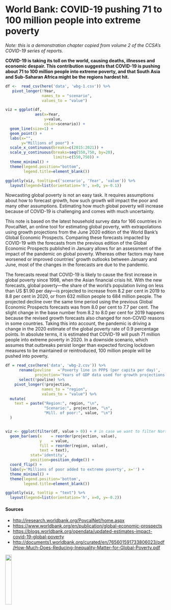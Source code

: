 # World Bank: COVID-19 pushing 71 to 100 million people into extreme poverty #

<!-- 
Data pre-processing is done in STATA. See contrib/wbg-CCSA_PSPS2020nowcast.do
-->

*Note: this is a demonstration chapter copied from volume 2 of the CCSA's COVID-19
series of reports.*

**COVID-19 is taking its toll on the world, causing deaths, illnesses and economic
despair. This contribution suggests that COVID-19 is pushing about 71 to 100 million
people into extreme poverty, and that South Asia and Sub-Saharan Africa might be the
regions hardest hit.**

```{r wbg-1, fig.cap='The impact of COVID-19 on global poverty'}

df <-  read_csv(here('data', 'wbg-1.csv')) %>% 
   pivot_longer(!Year, 
                names_to = "scenario", 
                values_to = "value")

viz = ggplot(df, 
             aes(x=Year, 
                 y=value, 
                 color=scenario)) +
  geom_line(size=1) + 
  geom_point() + 
  labs(x="", 
       y="Millions of poor") +
  scale_x_continuous(breaks=c(2015:2021)) + 
  scale_y_continuous(breaks=seq(550,750, by=20), 
                     limits=c(550,750)) +
  theme_minimal() +
  theme(legend.position="bottom", 
        legend.title=element_blank())

ggplotly(viz, tooltip=c('scenario', 'Year', 'value')) %>%
  layout(legend=list(orientation='h', x=0, y=-0.1))
```

```{=latex}
\begin{multicols}{2}[ ]
```

Nowcasting global poverty is not an easy task. It requires
assumptions about how to forecast growth, how such growth
will impact the poor and many other assumptions. Estimating
how much global poverty will increase because of COVID-19
is challenging and comes with much uncertainty.

This note is based on the latest household survey data for
166 countries in PovcalNet, an online tool for estimating
global poverty, with extrapolations using growth projections
from the June 2020 edition of the World Bank’s Global
Economic Prospects. Comparing these forecasts impacted by
COVID-19 with the forecasts from the previous edition of the
Global Economic Prospects published in January allows for an
assessment of the impact of the pandemic on global poverty.
Whereas other factors may have worsened or improved
countries’ growth outlooks between January and June, most
of the changes in the forecasts are due to the pandemic.

The forecasts reveal that COVID-19 is likely to cause the first
increase in global poverty since 1998, when the Asian financial
crisis hit. With the new forecasts, global poverty—the share of
the world’s population living on less than US $1.90 per day—is
projected to increase from 8.2 per cent in 2019 to 8.8 per cent
in 2020, or from 632 million people to 684 million people. The
projected decline over the same time period using the previous
Global Economic Prospects forecasts was from 8.0 per cent
to 7.7 per cent. The slight change in the base number from 8.2
to 8.0 per cent for 2019 happens because the revised growth
forecasts also changed for non-COVID reasons in some
countries. Taking this into account, the pandemic is driving
a change in the 2020 estimate of the global poverty rate of
0.9 percentage points. In absolute terms, it is estimated that
COVID-19 will push 71 million people into extreme poverty in
2020. In a downside scenario, which assumes that outbreaks
persist longer than expected forcing lockdown measures to be
maintained or reintroduced, 100 million people will be pushed
into poverty.

```{=latex}
\end{multicols}
```

```{r wbg-2, fig.cap='The regional distribution of the COVID-19-induced poor'}

df = read_csv(here('data', 'wbg-2.csv')) %>%
      rename(povline   ='Poverty line in PPP$ (per capita per day)', 
             projection='Years of GDP data used for growth projections') %>%
      select(!povline) %>%
    pivot_longer(!projection, 
                names_to = "region", 
                values_to = "value") %>% 
  mutate(
    text = paste("Region:", region, "\n",
                 "Scenario:", projection, "\n",
                 "Mill. of poor:", value, "\n")
  )


viz <- ggplot(filter(df, value > 0)) + # in case we want to filter North America 
  geom_bar(aes(x    = reorder(projection, value), 
               y    = value, 
               fill = reorder(region, value), 
               text = text),
           stat='identity', 
           position=position_dodge()) + 
  coord_flip() +
  labs(y='Millions of poor added to extreme poverty', x='') +
  theme_minimal() +
  theme(legend.position='bottom', 
        legend.title=element_blank())

ggplotly(viz, tooltip = "text") %>%
  layout(legend=list(orientation='h', x=0, y=-0.2))
```

#### Sources #### {-}

* <http://iresearch.worldbank.org/PovcalNet/home.aspx>
* <https://www.worldbank.org/en/publication/global-economic-prospects>
* <https://blogs.worldbank.org/opendata/updated-estimates-impact-covid-19-global-poverty>
* <http://documents1.worldbank.org/curated/en/765601591733806023/pdf/How-Much-Does-Reducing-Inequality-Matter-for-Global-Poverty.pdf>

![](logos/wbg.png){width=20%}
